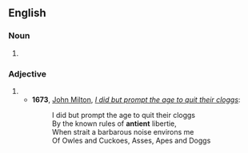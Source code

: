 ==English==

===Noun===
{{en-noun}}

# {{obsolete spelling of|ancient}}

===Adjective===
{{infl|en|adjective}}

# {{obsolete spelling of|ancient}}
#*'''1673''', [[w:John Milton|John Milton]], ''[[s:I did but prompt the age to quit their cloggs|I did but prompt the age to quit their cloggs]]'':
#*:I did but prompt the age to quit their cloggs
#*: By the known rules of '''antient''' libertie,
#*: When strait a barbarous noise environs me
#*:Of Owles and Cuckoes, Asses, Apes and Doggs
{{cite-book
 | prefix  = #
 | author  = Dawes, Manasseh & Jones, Sir William
 | title   = [[s:England's Alarm!|England's Alarm!]]
 | year    = 1785
 | page    = 10
 | passage = The trial by jury, your Lordship knows, is so '''antient''' a privilege belonging to mankind, that its origin cannot properly be traced.
}}